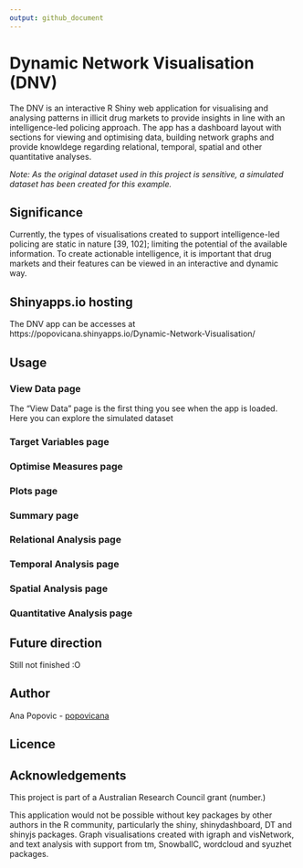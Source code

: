 ```yaml
---
output: github_document
---
```


# Dynamic Network Visualisation (DNV) 
The DNV is an interactive R Shiny web application for visualising and analysing patterns in illicit drug markets to provide insights in line with an intelligence-led policing approach. The app has a dashboard layout with sections for viewing and optimising data, building network graphs and provide knowldege regarding relational, temporal, spatial and other quantitative analyses. 

*Note: As the original dataset used in this project is sensitive, a simulated dataset has been created for this example.*

## Significance
Currently, the types of visualisations created to support intelligence-led policing are static in nature [39, 102]; limiting the potential of the available information. To create actionable intelligence, it is important that drug markets and their features can be viewed in an interactive and dynamic way.

## Shinyapps.io hosting
The DNV app can be accesses at https://popovicana.shinyapps.io/Dynamic-Network-Visualisation/

## Usage

### View Data page
The "View Data" page is the first thing you see when the app is loaded. Here you can explore the simulated dataset


### Target Variables page

### Optimise Measures page

### Plots page

### Summary page

### Relational Analysis page

### Temporal Analysis page

### Spatial Analysis page

### Quantitative Analysis page

 

## Future direction
Still not finished :O 

## Author 
Ana Popovic - [popovicana](https://github.com/PopovicAna)

## Licence

## Acknowledgements
This project is part of a Australian Research Council grant (number.)

This application would not be possible without key packages by other authors in the R community, particularly the shiny, shinydashboard, DT and shinyjs packages. Graph visualisations created with igraph and visNetwork, and text analysis with support from tm, SnowballC, wordcloud and syuzhet packages.